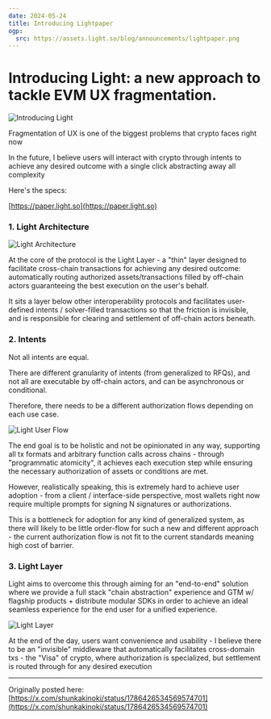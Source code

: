 ```yaml
---
date: 2024-05-24
title: Introducing Lightpaper
ogp:
  src: https://assets.light.so/blog/announcements/lightpaper.png
---
```


# Introducing Light: a new approach to tackle EVM UX fragmentation.

<Image className="rounded-md" src="https://assets.light.so/blog/announcements/lightpaper.png" alt="Introducing Light" width={1200} height={630} />

Fragmentation of UX is one of the biggest problems that crypto faces right now

In the future, I believe users will interact with crypto through intents to achieve any desired outcome with a single click abstracting away all complexity

Here's the specs:

[https://paper.light.so](https://paper.light.so)

### 1. Light Architecture

<Image className="rounded-md" src="https://assets.light.so/blog/announcements/lightpaper/light-architecture.png" alt="Light Architecture" width={1200} height={630} />

At the core of the protocol is the Light Layer - a "thin" layer designed to facilitate cross-chain transactions for achieving any desired outcome: automatically routing authorized assets/transactions filled by off-chain actors guaranteeing the best execution on the user's behalf.

It sits a layer below other interoperability protocols and facilitates user-defined intents / solver-filled transactions so that the friction is invisible, and is responsible for clearing and settlement of off-chain actors beneath.


### 2. Intents

Not all intents are equal.

There are different granularity of intents (from generalized to RFQs), and not all are executable by off-chain actors, and can be asynchronous or conditional.

Therefore, there needs to be a different authorization flows depending on each use case.

<Image className="rounded-md" src="https://assets.light.so/blog/announcements/lightpaper/light-user-flow.png" alt="Light User Flow" width={1200} height={630} />

The end goal is to be holistic and not be opinionated in any way, supporting all tx formats and arbitrary function calls across chains - through "programmatic atomicity", it achieves each execution step while ensuring the necessary authorization of assets or conditions are met.

However, realistically speaking, this is extremely hard to achieve user adoption - from a client / interface-side perspective, most wallets right now require multiple prompts for signing N signatures or authorizations.

This is a bottleneck for adoption for any kind of generalized system, as there will likely to be little order-flow for such a new and different approach - the current authorization flow is not fit to the current standards meaning high cost of barrier.

### 3. Light Layer

Light aims to overcome this through aiming for an "end-to-end" solution where we provide a full stack "chain abstraction" experience and GTM w/ flagship products + distribute modular SDKs in order to achieve an ideal seamless experience for the end user for a unified experience.

<Image className="rounded-md" src="https://assets.light.so/blog/announcements/lightpaper/light-layer.png" alt="Light Layer" width={1200} height={630} />

At the end of the day, users want convenience and usability -  I believe there to be an "invisible" middleware that automatically facilitates cross-domain txs - the "Visa" of crypto, where authorization is specialized, but settlement is routed through for any desired execution

---

Originally posted here: [https://x.com/shunkakinoki/status/1786426534569574701](https://x.com/shunkakinoki/status/1786426534569574701)
